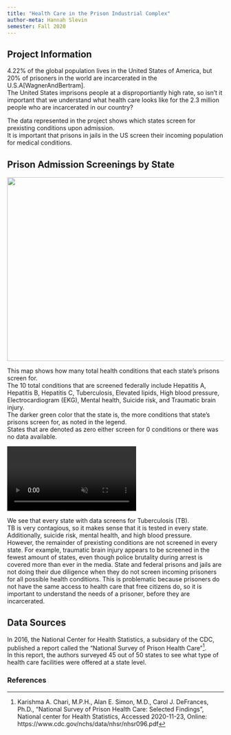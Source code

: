 ```yaml
---
title: "Health Care in the Prison Industrial Complex"
author-meta: Hannah Slevin
semester: Fall 2020
---
```


## Project Information
4.22% of the global population lives in the United States of America, but 20% of prisoners in the world are incarcerated in the U.S.A[WagnerAndBertram].  
The United States imprisons people at a disproportiantly high rate, so isn't it important that we understand what health care looks like for the 2.3 million people who are incarcerated in our country?  

The data represented in the project shows which states screen for prexisting conditions upon admission.  
It is important that prisons in jails in the US screen their incoming population for medical conditions.    

## Prison Admission Screenings by State
![](https://drdavis.space/teaching/ds/sdd/media/2020/11/total_screenings.png){width=557.5 height=427.5}

This map shows how many total health conditions that each state's prisons screen for.  
The 10 total conditions that are screened federally include Hepatitis A, Hepatitis B, Hepatitis C, Tuberculosis, Elevated lipids, High blood pressure, Electrocardiogram (EKG), Mental health, Suicide risk, and Traumatic brain injury.  
The darker green color that the state is, the more conditions that state's prisons screen for, as noted in the legend.  
States that are denoted as zero either screen for 0 conditions or there was no data available.  

<div class="video-wrapper">
  <video id="scaledvideo" controls preload="true" autoplay loop muted>
    <source src="https://drdavis.space/teaching/ds/sdd/media/2020/11/movie.mp4">
  </video>
</div>

We see that every state with data screens for Tuberculosis (TB).  
TB is very contagious, so it makes sense that it is tested in every state.  
Additionally, suicide risk, mental health, and high blood pressure.  
However, the remainder of prexisting conditions are not screened in every state.
For example, traumatic brain injury appears to be screened in the fewest amount of states, even though police brutality during arrest is covered more than ever in the media.
State and federal prisons and jails are not doing their due diligence when they do not screen incoming prisoners for all possible health conditions.
This is problematic because prisoners do not have the same access to health care that free citizens do, so it is important to understand the needs of a prisoner, before they are incarcerated.  

## Data Sources
In 2016, the National Center for Health Statistics, a subsidary of the CDC, published a report called the "National Survey of Prison Health Care"[^SurveyPrisonHealthCare].  
In this report, the authors surveyed 45 out of 50 states to see what type of health care facilities were offered at a state level.  

### References
[^WagnerAndBertram]: Peter Wagner and Wanda Bertram, "What percent of the U.S. is incarcerated? (And other ways to measure mass incarceration)", Prison Policy Initative, Accessed 2020-11-22, Online: https://www.prisonpolicy.org/blog/2020/01/16/percent-incarcerated/
[^SurveyPrisonHealthCare]: Karishma A. Chari, M.P.H., Alan E. Simon, M.D., Carol J. DeFrances, Ph.D., "National Survey of Prison Health Care: Selected Findings", National center for Health Statistics, Accessed 2020-11-23, Online: https://www.cdc.gov/nchs/data/nhsr/nhsr096.pdf
